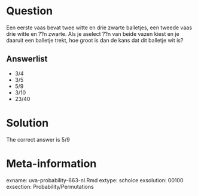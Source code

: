 Question
========

Een eerste vaas bevat twee witte en drie zwarte balletjes, een tweede vaas drie witte en ??n zwarte. Als je aselect ??n van beide vazen kiest en je daaruit een balletje trekt, hoe groot is dan de kans dat dit balletje wit is? 

Answerlist
----------
* 3\/4
* 3\/5
* 5\/9
* 3\/10
* 23\/40

Solution
========

The correct answer is 5\/9

Meta-information
================
exname: uva-probability-663-nl.Rmd 
extype: schoice 
exsolution: 00100
exsection: Probability/Permutations
